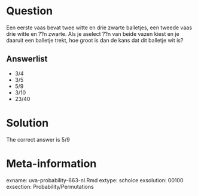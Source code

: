 Question
========

Een eerste vaas bevat twee witte en drie zwarte balletjes, een tweede vaas drie witte en ??n zwarte. Als je aselect ??n van beide vazen kiest en je daaruit een balletje trekt, hoe groot is dan de kans dat dit balletje wit is? 

Answerlist
----------
* 3\/4
* 3\/5
* 5\/9
* 3\/10
* 23\/40

Solution
========

The correct answer is 5\/9

Meta-information
================
exname: uva-probability-663-nl.Rmd 
extype: schoice 
exsolution: 00100
exsection: Probability/Permutations
